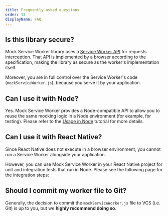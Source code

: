 ```yaml
---
title: Frequently asked questions
order: 13
displayName: FAQ
---
```


## Is this library secure?

Mock Service Worker library uses a [Service Worker API][service-worker-api] for requests interception. That API is implemented by a browser according to the specification, making the library as secure as the worker's implementation itself.

Moreover, you are in full control over the Service Worker's code (`mockServiceWorker.js`), because you serve it by your application.

## Can I use it with Node?

Yes. Mock Service Worker provides a Node-compatible API to allow you to reuse the same mocking logic in a Node environment (for example, for testing). Please refer to the [Usage in Node](/docs/tutorials/usage-in-node) tutorial for more details.

[service-worker-api]: https://developer.mozilla.org/en-US/docs/Web/API/Service_Worker_API

## Can I use it with React Native?

Since React Native does not execute in a browser environment, you cannot run a Service Worker alongside your application.

However, you can use Mock Service Worker in your React Native project for unit and integration tests that run in Node.
Please see the following page for the integration steps:

<PageLink
  title="Integrate with Node"
  url="/docs/getting-started/integrate/node"
/>

## Should I commit my worker file to Git?

Generally, the decision to commit the `mockServiceWorker.js` file to VCS (i.e. Git) is up to you, but we **highly recommend doing so**.

